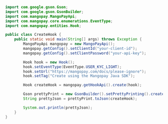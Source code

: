 ```java Java 
import com.google.gson.Gson;
import com.google.gson.GsonBuilder;
import com.mangopay.MangoPayApi;
import com.mangopay.core.enumerations.EventType;
import com.mangopay.entities.Hook;

public class CreateHook {
    public static void main(String[] args) throws Exception {
        MangoPayApi mangopay = new MangoPayApi();
        mangopay.getConfig().setClientId("your-client-id");
        mangopay.getConfig().setClientPassword("your-api-key");

        Hook hook = new Hook();
        hook.setEventType(EventType.USER_KYC_LIGHT);
        hook.setUrl("https://mangopay.com/docs/please-ignore");
        hook.setTag("Create using the Mangopay Java SDK");

        Hook createHook = mangopay.getHookApi().create(hook);

        Gson prettyPrint = new GsonBuilder().setPrettyPrinting().create();
        String prettyJson = prettyPrint.toJson(createHook);

        System.out.println(prettyJson);   
    }
}
```